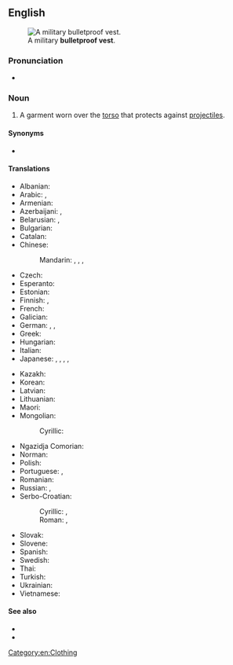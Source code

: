 ==English==
{{wikipedia}}
[[File:Army_IOTV.jpg|thumb|A military '''bulletproof vest'''.]]

===Pronunciation===
* {{IPA|en|/bʊl.ɪtpɹuːf vɛst/}}

===Noun===
{{en-noun}}

# A garment worn over the [[torso]] that protects against [[projectile]]s.

====Synonyms====
* {{l|en|ballistic vest}}

====Translations====
{{trans-top|garment}}
* Albanian: {{t-needed|sq}}
* Arabic: {{t|ar|صَدْرِيَّة ضِدَّ الرَّصَاص|f|tr=ṣadriyya ḍidda r-raṣāṣ}}, {{t|ar|سُتْرَة وَاقِيَة|f|tr=sutra wāqiya}}
* Armenian: {{t+|hy|զրահաբաճկոն}}
* Azerbaijani: {{t|az|zirehli jilet}}, {{t|az|bronjilet}}
* Belarusian: {{t|be|бронекамізэ́лька|f}}, {{t|be|бронежыле́т|m}}
* Bulgarian: {{t|bg|бронежиле́тка|f}}
* Catalan: {{t|ca|armilla antibales}}
* Chinese:
*: Mandarin: {{t|cmn|防彈衣}}, {{t|cmn|防弹衣|tr=fángdànyī}}, {{t|cmn|防彈背心}}, {{t|cmn|防弹背心|tr=fángdàn bèixīn}}
* Czech: {{t|cs|neprůstřelná vesta|f}}
* Esperanto: {{t|eo|kuglorezista veŝto}}
* Estonian: {{t|et|kuulivest}}
* Finnish: {{t+|fi|luotiliivi}}, {{t|fi|[[luodinkestävä]] [[liivi]]}}
* French: {{t+|fr|gilet pare-balles|m}}
* Galician: {{t+|gl|chaleco antibalas|m}}
* German: {{t|de|beschusshemmende Weste|f}}, {{t|de|durchschusshemmende Weste|f}}, {{t+|de|Schutzweste|f}}
* Greek: {{t|el|αλεξίσφαιρο γιλέκο|n}}
* Hungarian: {{t+|hu|golyóálló mellény}}
* Italian: {{t|it|giubbotto antiproiettile|m}}
* Japanese: {{t|ja|バリスティックベスト|tr=barisutikku besuto|sc=Jpan}}, {{t|ja|ブレットプルーフベスト|tr=burettopurūfu besuto|sc=Jpan}}, {{t|ja|防弾チョッキ|tr=bōdan chokki|sc=Jpan}}, {{t|ja|ボディアーマー|tr=bodi āmā}}, {{t|ja|防弾服|tr=ぼうだんふく, bōdanfuku}}
{{trans-mid}}
* Kazakh: {{t|kk|оқ өтпейтін кеудеше}}
* Korean: {{t+|ko|방탄복(防彈服)}}
* Latvian: {{t|lv|bruņuveste|f}}
* Lithuanian: {{t|lt|neperšaunama liemenė|f}}
* Maori: {{t|mi|kahupeka}}
* Mongolian:
*: Cyrillic: {{t|mn|сум нэвтэрдэггүй хантааз}}
* Ngazidja Comorian: {{t|zdj|sukuti ya risasi|c9|c10}}
* Norman: {{t|nrf|câsaque contre-boulets|f}} {{qualifier|Jersey}}
* Polish: {{t|pl|[[kamizelka]] [[kuloodporny|kuloodporna]]|f}}
* Portuguese: {{t|pt|colete à prova de balas|m}}, {{t|pt|colete balístico|m}}
* Romanian: {{t|ro|vestă antiglonț|f}}
* Russian: {{t+|ru|бронежиле́т|m}}, {{t|ru|пуленепробива́емый жиле́т|m}}
* Serbo-Croatian:
*: Cyrillic: {{t|sh|па̀нцӣр|m}}, {{t|sh|па̀нцӣрка|f}}
*: Roman: {{t+|sh|pàncīr|m}}, {{t+|sh|pàncīrka|f}}
* Slovak: {{t|sk|nepriestrelná vesta|f}}
* Slovene: {{t|sl|neprebojni jopič|m}}
* Spanish: {{t+|es|chaleco antibalas|m}}
* Swedish: {{t|sv|skyddsväst}}
* Thai: {{t|th|เสื้อเกราะกันกระสุน}}
* Turkish: {{t-needed|tr}}
* Ukrainian: {{t|uk|бронежиле́т|m}}
* Vietnamese: {{t|vi|áo chống đạn}}
{{trans-bottom}}

====See also====
* {{l|en|flak jacket}}
* {{l|en|vest buster}}

[[Category:en:Clothing]]